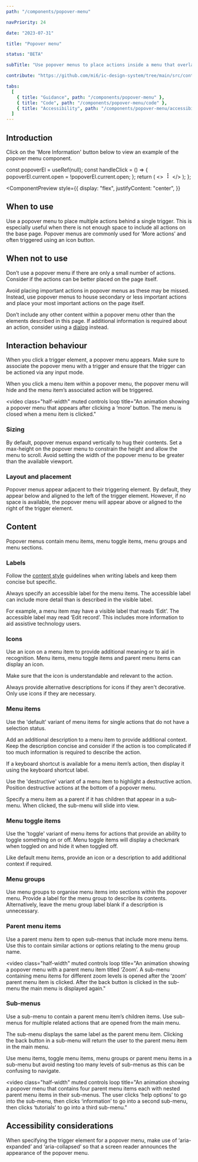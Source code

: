 ```yaml
---
path: "/components/popover-menu"

navPriority: 24

date: "2023-07-31"

title: "Popover menu"

status: "BETA"

subTitle: "Use popover menus to place actions inside a menu that overlays other page content when opened."

contribute: "https://github.com/mi6/ic-design-system/tree/main/src/content/structured/components/popover-menu"

tabs:
  [
    { title: "Guidance", path: "/components/popover-menu" },
    { title: "Code", path: "/components/popover-menu/code" },
    { title: "Accessibility", path: "/components/popover-menu/accessibility" },
  ]
---
```



## Introduction

Click on the 'More Information' button below to view an example of the popover menu component.

  const popoverEl = useRef(null);
  const handleClick = () => {
    popoverEl.current.open = !popoverEl.current.open;
  };
  return (
    <>
      <IcButton
        variant="icon"
        title="More information"
        id="button-1"
        onClick={handleClick}
      >
        <svg
          slot="icon"
          xmlns="http://www.w3.org/2000/svg"
          width="16"
          height="16"
          fill="currentColor"
          class="bi bi-three-dots-vertical"
          viewBox="0 0 16 16"
        >
          <path d="M9.5 13a1.5 1.5 0 1 1-3 0 1.5 1.5 0 0 1 3 0zm0-5a1.5 1.5 0 1 1-3 0 1.5 1.5 0 0 1 3 0zm0-5a1.5 1.5 0 1 1-3 0 1.5 1.5 0 0 1 3 0z" />
        </svg>
      </IcButton>
      <IcPopoverMenu anchor="button-1" aria-label="popover" ref={popoverEl}>
        <IcMenuItem label="Copy code" />
        <IcMenuItem label="Paste code" />
        <IcMenuItem label="Actions" submenuTriggerFor="actions" />
      </IcPopoverMenu>
      <IcPopoverMenu submenuId="actions" aria-label="popover">
        <IcMenuItem label="Edit" />
        <IcMenuItem label="Find" />
        <IcMenuItem label="Delete" variant="destructive" />
      </IcPopoverMenu>
    </>
  );
};

<ComponentPreview
  style={{
    display: "flex",
    justifyContent: "center",
  }}
>
  <IntroPopover />
</ComponentPreview>

## When to use

Use a popover menu to place multiple actions behind a single trigger. This is especially useful when there is not enough space to include all actions on the base page. Popover menus are commonly used for ‘More actions’ and often triggered using an icon button.

<DoubleDoDontCaution>
  <DoDontCaution
    imageSrc={popoverFig1}
    imageAlt="A popover menu with edit and view options using a mix of menu items, menu groups and menu toggle items."
    state="good"
    caption="Use popover menus to contain multiple actions."
  />
</DoubleDoDontCaution>

## When not to use

Don’t use a popover menu if there are only a small number of actions. Consider if the actions can be better placed on the page itself.

Avoid placing important actions in popover menus as these may be missed. Instead, use popover menus to house secondary or less important actions and place your most important actions on the page itself.

<DoubleDoDontCaution>
  <DoDontCaution
    imageSrc={popoverFig2}
    imageAlt="A popover menu with two options for edit and download. Plenty of space is available on the background interface to display these options."
    state="bad"
    caption="Avoid using popover menus with few actions, or with important actions."
  />
</DoubleDoDontCaution>

Don’t include any other content within a popover menu other than the elements described in this page. If additional information is required about an action, consider using a [dialog](/components/dialog) instead.

## Interaction behaviour

When you click a trigger element, a popover menu appears. Make sure to associate the popover menu with a trigger and ensure that the trigger can be actioned via any input mode.

When you click a menu item within a popover menu, the popover menu will hide and the menu item’s associated action will be triggered.

<video
  class="half-width"
  muted
  controls
  loop
  title="An animation showing a popover menu that appears after clicking a ‘more’ button. The menu is closed when a menu item is clicked."
>
  <source src={popoverVid1} type="video/mp4" />
</video>

### Sizing

By default, popover menus expand vertically to hug their contents. Set a max-height on the popover menu to constrain the height and allow the menu to scroll. Avoid setting the width of the popover menu to be greater than the available viewport.

<DoDontCaution
  imageSrc={popoverFig3}
  imageAlt="Two examples of popover menus. The first displays all menu items within the menu container. The second example shows the same menu items, but with some hidden due to a smaller menu container. A scroll bar allows the menu to be scrolled."
  state="good"
  caption="Set a max-height to constrain the height of the menu and cause its contents to scroll."
/>

### Layout and placement

Popover menus appear adjacent to their triggering element. By default, they appear below and aligned to the left of the trigger element. However, if no space is available, the popover menu will appear above or aligned to the right of the trigger element.

<DoDontCaution
  imageSrc={popoverFig4}
  imageAlt="Two examples of popover menus. The first example shows the menu aligned to the left of the screen. The second shows the menu aligned to the right."
  state="good"
  caption="Popover menus position themselves based on the available space."
/>

## Content

Popover menus contain menu items, menu toggle items, menu groups and menu sections.

### Labels

Follow the [content style](/styles/content-style) guidelines when writing labels and keep them concise but specific.

Always specify an accessible label for the menu items. The accessible label can include more detail than is described in the visible label.

For example, a menu item may have a visible label that reads ‘Edit’. The accessible label may read ‘Edit record’. This includes more information to aid assistive technology users.

### Icons

Use an icon on a menu item to provide additional meaning or to aid in recognition. Menu items, menu toggle items and parent menu items can display an icon.

Make sure that the icon is understandable and relevant to the action.

Always provide alternative descriptions for icons if they aren't decorative. Only use icons if they are necessary.

### Menu items

Use the 'default' variant of menu items for single actions that do not have a selection status.

Add an additional description to a menu item to provide additional context. Keep the description concise and consider if the action is too complicated if too much information is required to describe the action.

If a keyboard shortcut is available for a menu item’s action, then display it using the keyboard shortcut label.

Use the 'destructive' variant of a menu item to highlight a destructive action. Position destructive actions at the bottom of a popover menu.

Specify a menu item as a parent if it has children that appear in a sub-menu. When clicked, the sub-menu will slide into view.

<DoubleDoDontCaution>
  <DoDontCaution
    imageSrc={popoverFig5}
    imageAlt="A popover menu showing a set of edit options that include icons and keyboard shortcuts alongside their labels."
    state="good"
    caption="Use menu items for single actions. Add an icon or a description to provide more context. Highlight keyboard shortcuts using the keyboard shortcut label."
  />
</DoubleDoDontCaution>

### Menu toggle items

Use the 'toggle' variant of menu items for actions that provide an ability to toggle something on or off. Menu toggle items will display a checkmark when toggled on and hide it when toggled off.

Like default menu items, provide an icon or a description to add additional context if required.

<DoubleDoDontCaution>
  <DoDontCaution
    imageSrc={popoverFig6}
    imageAlt="A popover menu containing two menu toggle items. Their labels read ‘Show/Hide’ and ‘Lock/Unlock’ and display a tick indicating that they are toggled on."
    state="good"
    caption="Use menu toggle items to show a selection state alongside the action."
  />
</DoubleDoDontCaution>

### Menu groups

Use menu groups to organise menu items into sections within the popover menu. Provide a label for the menu group to describe its contents. Alternatively, leave the menu group label blank if a description is unnecessary.

<DoubleDoDontCaution>
  <DoDontCaution
    imageSrc={popoverFig7}
    imageAlt=" A popover menu with a menu group for ‘Edit options’, a menu group for ‘View options’, an untitled menu group containing unrelated actions, and a final untitled menu group containing destructive actions."
    state="good"
    caption="Use menu groups to create sections within a popover menu."
  />
</DoubleDoDontCaution>

### Parent menu items

Use a parent menu item to open sub-menus that include more menu items. Use this to contain similar actions or options relating to the menu group name.

<video
  class="half-width"
  muted
  controls
  loop
  title="An animation showing a popover menu with a parent menu item titled ‘Zoom’. A sub-menu containing menu items for different zoom levels is opened after the ‘zoom’ parent menu item is clicked. After the back button is clicked in the sub-menu the main menu is displayed again."
>
  <source src={popoverVid2} type="video/mp4" />
</video>

### Sub-menus

Use a sub-menu to contain a parent menu item’s children items. Use sub-menus for multiple related actions that are opened from the main menu.

The sub-menu displays the same label as the parent menu item. Clicking the back button in a sub-menu will return the user to the parent menu item in the main menu.

Use menu items, toggle menu items, menu groups or parent menu items in a sub-menu but avoid nesting too many levels of sub-menus as this can be confusing to navigate.

<video
  class="half-width"
  muted
  controls
  loop
  title="An animation showing a popover menu that contains four parent menu items each with nested parent menu items in their sub-menus. The user clicks ‘help options’ to go into the sub-menu, then clicks ‘information’ to go into a second sub-menu, then clicks ‘tutorials’ to go into a third sub-menu."
>
  <source src={popoverVid3} type="video/mp4" />
</video>

## Accessibility considerations

When specifying the trigger element for a popover menu, make use of ‘aria-expanded’ and ‘aria-collapsed’ so that a screen reader announces the appearance of the popover menu.
